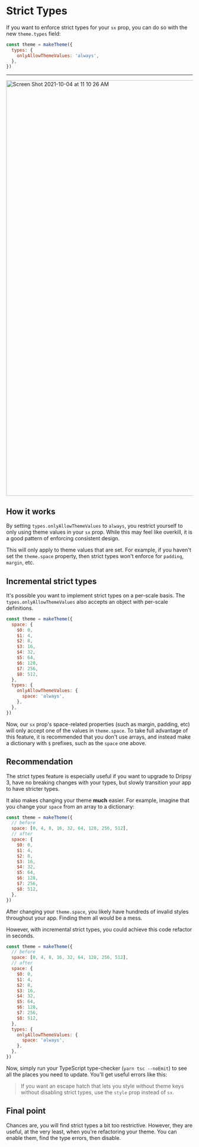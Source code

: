 # Strict Types

If you want to enforce strict types for your `sx` prop, you can do so with the new `theme.types` field:

```js
const theme = makeTheme({
  types: {
    onlyAllowThemeValues: 'always',
  },
})
```

---

<img
  width="1120"
  alt="Screen Shot 2021-10-04 at 11 10 26 AM"
  src="https://user-images.githubusercontent.com/13172299/135876688-f1d3acfb-9710-4e6e-8d14-fa09208e401d.png"
/>

## How it works

By setting `types.onlyAllowThemeValues` to `always`, you restrict yourself to only using theme values in your `sx` prop. While this may feel like overkill, it is a good pattern of enforcing consistent design.

This will only apply to theme values that are set. For example, if you haven't set the `theme.space` property, then strict types won't enforce for `padding`, `margin`, etc.

## Incremental strict types

It's possible you want to implement strict types on a per-scale basis. The `types.onlyAllowThemeValues` also accepts an object with per-scale definitions.

```js
const theme = makeTheme({
  space: {
    $0: 0,
    $1: 4,
    $2: 8,
    $3: 16,
    $4: 32,
    $5: 64,
    $6: 128,
    $7: 256,
    $8: 512,
  },
  types: {
    onlyAllowThemeValues: {
      space: 'always',
    },
  },
})
```

Now, our `sx` prop's space-related properties (such as margin, padding, etc) will only accept one of the values in `theme.space`. To take full advantage of this feature, it is recommended that you don't use arrays, and instead make a dictionary with `$` prefixes, such as the `space` one above.

## Recommendation

The strict types feature is especially useful if you want to upgrade to Dripsy 3, have no breaking changes with your types, but slowly transition your app to have stricter types.

It also makes changing your theme **much** easier. For example, imagine that you change your `space` from an array to a dictionary:

```js
const theme = makeTheme({
  // before
  space: [0, 4, 8, 16, 32, 64, 128, 256, 512],
  // after
  space: {
    $0: 0,
    $1: 4,
    $2: 8,
    $3: 16,
    $4: 32,
    $5: 64,
    $6: 128,
    $7: 256,
    $8: 512,
  },
})
```

After changing your `theme.space`, you likely have hundreds of invalid styles throughout your app. Finding them all would be a mess.

However, with incremental strict types, you could achieve this code refactor in seconds.

```js
const theme = makeTheme({
  // before
  space: [0, 4, 8, 16, 32, 64, 128, 256, 512],
  // after
  space: {
    $0: 0,
    $1: 4,
    $2: 8,
    $3: 16,
    $4: 32,
    $5: 64,
    $6: 128,
    $7: 256,
    $8: 512,
  },
  types: {
    onlyAllowThemeValues: {
      space: 'always',
    },
  },
})
```

Now, simply run your TypeScript type-checker (`yarn tsc --noEmit`) to see all the places you need to update. You'll get useful errors like this:

> If you want an escape hatch that lets you style without theme keys without disabling strict types, use the `style` prop instead of `sx`.

## Final point

Chances are, you will find strict types a bit too restrictive. However, they are useful, at the very least, when you're refactoring your theme. You can enable them, find the type errors, then disable.
